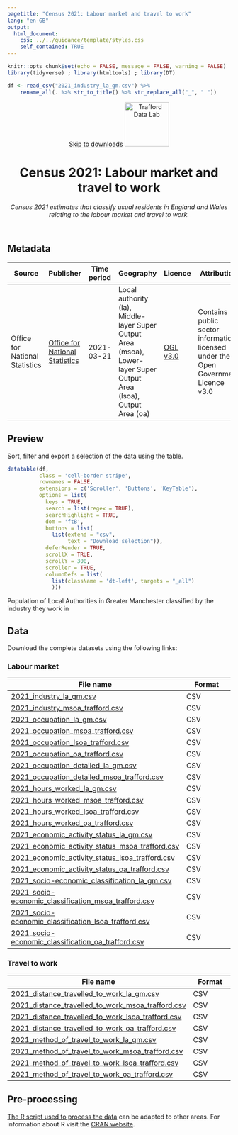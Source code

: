 ```yaml
---
pagetitle: "Census 2021: Labour market and travel to work"
lang: "en-GB"
output:
  html_document:
    css: ../../guidance/template/styles.css
    self_contained: TRUE
---
```


```r
knitr::opts_chunk$set(echo = FALSE, message = FALSE, warning = FALSE)
library(tidyverse) ; library(htmltools) ; library(DT) 

df <- read_csv("2021_industry_la_gm.csv") %>%
    rename_all(. %>% str_to_title() %>% str_replace_all("_", " "))
```
<header>
<span id="a11yNav"><a href="#downloads" class="themeBlockDark">Skip to downloads</a></span>
<a href="https://www.trafforddatalab.io/data.html"><img src="https://www.trafforddatalab.io/assets/logo/trafforddatalab_logo.svg" alt="Trafford Data Lab" aria-label="Return to Trafford Data Lab data page" width="100" class="traffordDataLabLogo"/></a>

<h1>Census 2021: Labour market and travel to work</h1>
*Census 2021 estimates that classify usual residents in England and Wales relating to the labour market and travel to work.*

</header>

<main>
<h2>Metadata</h2>

<table id="metadata" class="table table-condensed">
  <thead>
    <tr class="header">
      <th>Source</th>
      <th>Publisher</th>
      <th>Time period</th>
      <th>Geography</th>
      <th>Licence</th>
      <th>Attribution</th>
      <th>Last updated</th>
    </tr>
  </thead>
  <tr>
    <td>Office for National Statistics</td>
    <td><a href="https://www.ons.gov.uk/census" target="_blank">Office for National Statistics</a></td>
    <td><time datetime="2021-03-21">2021-03-21</time></td>
    <td>Local authority (la), Middle-layer Super Output Area (msoa), Lower-layer Super Output Area (lsoa), Output Area (oa)</td>
    <td><a href="http://www.nationalarchives.gov.uk/doc/open-government-licence/version/3/" target="_blank">OGL v3.0</a></td>
    <td>Contains public sector information licensed under the Open Government Licence v3.0</td>
    <td><time datetime="2022-12-21">2022-12-21</time></td>
  </tr>
</table>

<h2>Preview</h2>
Sort, filter and export a selection of the data using the table.

```r
datatable(df, 
          class = 'cell-border stripe',
          rownames = FALSE, 
          extensions = c('Scroller', 'Buttons', 'KeyTable'),
          options = list(
            keys = TRUE,
            search = list(regex = TRUE),
            searchHighlight = TRUE,
            dom = 'ftB',
            buttons = list(
              list(extend = "csv", 
                   text = "Download selection")),
            deferRender = TRUE,
            scrollX = TRUE,
            scrollY = 300,
            scroller = TRUE,
            columnDefs = list(
              list(className = 'dt-left', targets = "_all")
              )))
```
<div id="tableFooterTitle">Population of Local Authorities in Greater Manchester classified by the industry they work in</div>

<h2>Data</h2>
<span id ="downloads">Download the complete datasets using the following links:</span>

<h3>Labour market</h3>
|File name |Format |
|---|---|
|[2021_industry_la_gm.csv](2021_industry_la_gm.csv) |CSV |
|[2021_industry_msoa_trafford.csv](2021_industry_msoa_trafford.csv) |CSV |
|[2021_occupation_la_gm.csv](2021_occupation_la_gm.csv) |CSV |
|[2021_occupation_msoa_trafford.csv](2021_occupation_msoa_trafford.csv) |CSV |
|[2021_occupation_lsoa_trafford.csv](2021_occupation_lsoa_traffordcsv) |CSV |
|[2021_occupation_oa_trafford.csv](2021_occupation_oa_trafford.csv) |CSV |
|[2021_occupation_detailed_la_gm.csv](2021_occupation_detailed_la_gm.csv) |CSV |
|[2021_occupation_detailed_msoa_trafford.csv](2021_occupation_detailed_msoa_trafford.csv) |CSV |
|[2021_hours_worked_la_gm.csv](2021_hours_worked_la_gm.csv) |CSV |
|[2021_hours_worked_msoa_trafford.csv](2021_hours_worked_msoa_trafford.csv) |CSV |
|[2021_hours_worked_lsoa_trafford.csv](2021_hours_worked_lsoa_trafford.csv) |CSV |
|[2021_hours_worked_oa_trafford.csv](2021_hours_worked_oa_trafford.csv) |CSV |
|[2021_economic_activity_status_la_gm.csv](2021_economic_activity_status_la_gm.csv) |CSV |
|[2021_economic_activity_status_msoa_trafford.csv](2021_economic_activity_status_msoa_trafford.csv) |CSV |
|[2021_economic_activity_status_lsoa_trafford.csv](2021_economic_activity_status_lsoa_trafford.csv) |CSV |
|[2021_economic_activity_status_oa_trafford.csv](2021_economic_activity_status_oa_trafford.csv) |CSV |
|[2021_socio-economic_classification_la_gm.csv](2021_socio-economic_classification_la_gm.csv) |CSV |
|[2021_socio-economic_classification_msoa_trafford.csv](2021_socio-economic_classification_msoa_trafford.csv) |CSV |
|[2021_socio-economic_classification_lsoa_trafford.csv](2021_socio-economic_classification_lsoa_trafford.csv) |CSV |
|[2021_socio-economic_classification_oa_trafford.csv](2021_socio-economic_classification_oa_trafford.csv) |CSV |

<h3>Travel to work</h3>
|File name |Format |
|---|---|
|[2021_distance_travelled_to_work_la_gm.csv](2021_distance_travelled_to_work_la_gm.csv) |CSV |
|[2021_distance_travelled_to_work_msoa_trafford.csv](2021_distance_travelled_to_work_msoa_trafford.csv) |CSV |
|[2021_distance_travelled_to_work_lsoa_trafford.csv](2021_distance_travelled_to_work_lsoa_trafford.csv) |CSV |
|[2021_distance_travelled_to_work_oa_trafford.csv](2021_distance_travelled_to_work_oa_trafford.csv) |CSV |
|[2021_method_of_travel_to_work_la_gm.csv](2021_method_of_travel_to_work_la_gm.csv) |CSV |
|[2021_method_of_travel_to_work_msoa_trafford.csv](2021_method_of_travel_to_work_msoa_trafford.csv) |CSV |
|[2021_method_of_travel_to_work_lsoa_trafford.csv](2021_method_of_travel_to_work_lsoa_trafford.csv) |CSV |
|[2021_method_of_travel_to_work_oa_trafford.csv](2021_method_of_travel_to_work_oa_trafford.csv) |CSV |

<h2>Pre-processing</h2>
[The R script used to process the data](pre-processing.R) can be adapted to other areas. For information about R visit the <a href="https://cran.r-project.org" target="_blank">CRAN website</a>.

</main>

<script>
  // Fixes to dynamic elements created by DataTables to improve accessibility
  var removeElFn = setInterval(removeElement, 1000);
  
  function removeElement() {
    try {
      var el = document.getElementsByClassName("dataTables_scrollBody")[0].childNodes[0];
      el.removeChild(el.childNodes[0]); // Remove unwanted hidden text element from table - causing accessibility alert as it has no label
      
      el.parentNode.setAttribute('tabindex', '0');  // add attribute allowing keyboard users to access scrollable area
      
      clearInterval(removeElFn);  // cancel any further calls to this function as we have completed all actions
    }
    catch(e) {
      // form element 'el' doesn't exist yet so setInterval will call the function again until it does
    }
  }
</script>